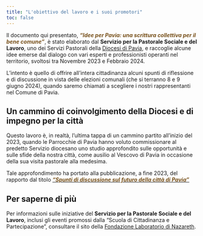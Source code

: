 ```yaml
---
title: "L'obiettivo del lavoro e i suoi promotori"
toc: false
---
```


Il documento qui presentato, [***"Idee per Pavia: una scrittura collettiva per il bene comune"***]{style="color:#77501a"}, è stato elaborato dal **Servizio per la Pastorale Sociale e del Lavoro**, uno dei Servizi Pastorali della [Diocesi di Pavia](https://www.diocesi.pavia.it/), e raccoglie alcune idee emerse dal dialogo con vari esperti e professionisti operanti nel territorio, svoltosi tra Novembre 2023 e Febbraio 2024. 

L'intento è quello di offrire all'intera cittadinanza alcuni spunti di riflessione e di discussione in vista delle elezioni comunali (che si terranno 8 e 9 giugno 2024), quando saremo chiamati a scegliere i nostri rappresentanti nel Comune di Pavia. 

## Un cammino di coinvolgimento della Diocesi e di impegno per la città 
Questo lavoro è, in realtà, l'ultima tappa di un cammino partito all’inizio del 2023, quando le Parrocchie di Pavia hanno voluto commissionare al predetto Servizio diocesano uno studio approfondito sulle opportunità e sulle sfide della nostra città, come ausilio al Vescovo di Pavia in occasione della sua visita pastorale alla medesima.

Tale approfondimento ha portato alla pubblicazione, a fine 2023, del rapporto dal titolo [[***"Spunti di discussione sul futuro della città di Pavia"***]{style="color:#77501a"}](./pdf/spuntiXpavia_2023_compressed.pdf)      <!-- , scaricabile qui sotto.  -->



<!-- ```{r} -->
<!-- #| eval: true -->
<!-- #| echo: false -->
<!-- #| output: true -->

<!-- library(downloadthis) -->
<!-- library(fs)  -->
<!-- ``` -->

<!-- ```{r} -->
<!-- #| echo: false -->
<!-- #| eval: true -->
<!-- #| output: true -->

<!-- library(fs)  -->

<!-- # using a param for which file  -->
<!-- download_file( -->
<!--   path =  here::here("pdf",  "spuntiXpavia_2023_compressed.pdf" ),   -->
<!--   output_name = fs::path_ext_remove ( "spuntiXpavia_2023_compressed.pdf"),   -->
<!--   output_extension = ".pdf",   -->
<!--   button_label = " Scarica documento 2023 in PDF", -->
<!--   button_type = "default", -->
<!--   has_icon = TRUE, -->
<!--   icon = "fas fa-file-pdf",#"fa-brands fa-r-project", -->
<!--   self_contained = FALSE -->
<!-- ) -->
<!-- ``` -->


## Per saperne di più

Per informazioni sulle iniziative del **Servizio per la Pastorale Sociale e del Lavoro**, inclusi gli eventi promossi dalla "Scuola di Cittadinanza e Partecipazione", consultare il sito della [Fondazione Laboratorio di Nazareth](https://www.laboratoriodinazareth.it/).

  
